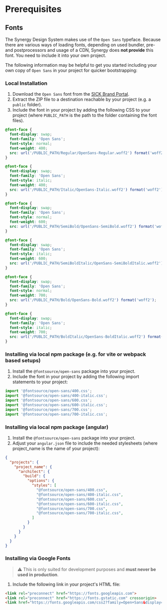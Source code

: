 
<Meta title="Prerequisites" />

# Prerequisites

## Fonts

The Synergy Design System makes use of the `Open Sans` typeface.
Because there are various ways of loading fonts, depending on used bundler, pre- and postprocessors and usage of a CDN, Synergy does **not provide** this font.
You need to include it into your own project.

The following information may be helpful to get you started including your own copy of `Open Sans` in your project for quicker bootstrapping:

### Local Installation

1. Download the `Open Sans` font from the [SICK Brand Portal](https://brand.sick.com/document/49#/-/resources-1).
2. Extract the ZIP file to a destination reachable by your project (e.g. a `public` folder).
3. Include the font in your project by adding the following CSS to your project (where `PUBLIC_PATH` is the path to the folder containing the font files).

```css
@font-face {
  font-display: swap;
  font-family: 'Open Sans';
  font-style: normal;
  font-weight: 400;
  src: url('/PUBLIC_PATH/Regular/OpenSans-Regular.woff2') format('woff2');
}

@font-face {
  font-display: swap;
  font-family: 'Open Sans';
  font-style: italic;
  font-weight: 400;
  src: url('/PUBLIC_PATH/Italic/OpenSans-Italic.woff2') format('woff2');
}

@font-face {
  font-display: swap;
  font-family: 'Open Sans';
  font-style: normal;
  font-weight: 600;
  src: url('/PUBLIC_PATH/SemiBold/OpenSans-SemiBold.woff2') format('woff2');
}

@font-face {
  font-display: swap;
  font-family: 'Open Sans';
  font-style: italic;
  font-weight: 600;
  src: url('/PUBLIC_PATH/SemiBoldItalic/OpenSans-SemiBoldItalic.woff2') format('woff2');
}

@font-face {
  font-display: swap;
  font-family: 'Open Sans';
  font-style: normal;
  font-weight: 700;
  src: url('/PUBLIC_PATH/Bold/OpenSans-Bold.woff2') format('woff2');
}

@font-face {
  font-display: swap;
  font-family: 'Open Sans';
  font-style: italic;
  font-weight: 700;
  src: url('/PUBLIC_PATH/BoldItalic/OpenSans-BoldItalic.woff2') format('woff2');
}
```

### Installing via local npm package (e.g. for vite or webpack based setups)

1. Install the `@fontsource/open-sans` package into your project.
2. Include the font in your project by adding the following import statements to your project:

```js
import '@fontsource/open-sans/400.css';
import '@fontsource/open-sans/400-italic.css';
import '@fontsource/open-sans/600.css';
import '@fontsource/open-sans/600-italic.css';
import '@fontsource/open-sans/700.css';
import '@fontsource/open-sans/700-italic.css';
```

### Installing via local npm package (angular)

1. Install the `@fontsource/open-sans` package into your project.
2. Adjust your `angular.json` file to include the needed stylesheets (where project_name is the name of your project):

```json
{
  "projects": {
    "project_name": {
      "architect": {
        "build": {
          "options": {
            "styles": [
              "@fontsource/open-sans/400.css",
              "@fontsource/open-sans/400-italic.css",
              "@fontsource/open-sans/600.css",
              "@fontsource/open-sans/600-italic.css",
              "@fontsource/open-sans/700.css",
              "@fontsource/open-sans/700-italic.css",
            ]
          }
        }
      }
    }
  }
}
```

### Installing via Google Fonts

> ⚠️ This is only suited for development purposes and **must never be used in production**.

1. Include the following link in your project's HTML file:

```html
<link rel="preconnect" href="https://fonts.googleapis.com">
<link rel="preconnect" href="https://fonts.gstatic.com" crossorigin>
<link href="https://fonts.googleapis.com/css2?family=Open+Sans&display=swap" rel="stylesheet">
```
